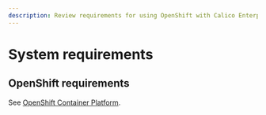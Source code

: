 ```yaml
---
description: Review requirements for using OpenShift with Calico Enterprise.
---
```



# System requirements

## OpenShift requirements

See [OpenShift Container Platform](https://docs.openshift.com/container-platform/4.14/welcome/index.html).

<ReqsSys orch='OpenShift' />

<ReqsKernel />
